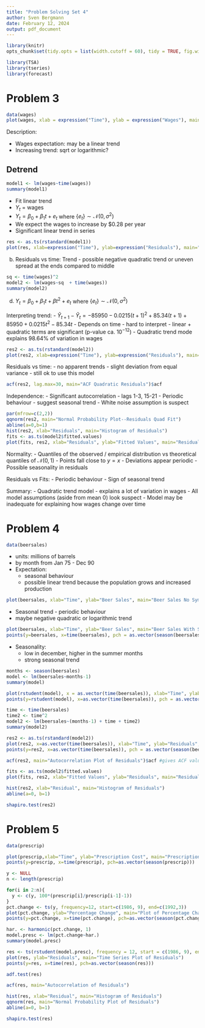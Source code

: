 ```yaml
---
title: "Problem Solving Set 4"
author: Sven Bergmann
date: February 12, 2024
output: pdf_document
---
```

```r
library(knitr)
opts_chunk$set(tidy.opts = list(width.cutoff = 60), tidy = TRUE, fig.width = 12, fig.height = 8)
```
```r
library(TSA)
library(tseries)
library(forecast)
```

# Problem 3

```r
data(wages)
plot(wages, xlab = expression("Time"), ylab = expression("Wages"), main = expression("Time Series Plot of Wages"))
```

Description:

- Wages expectation: may be a linear trend
- Increasing trend: sqrt or logarithmic?

## Detrend

```r
model1 <- lm(wages~time(wages))
summary(model1)
```

- Fit linear trend
- $Y_t$ = wages
- $Y_t = \beta_0 + \beta_1 t + e_t$ where $\{e_t\} \sim \mathcal{N}(0, \sigma^2)$
- We expect the wages to increase by $0.28 per year
- Significant linear trend in series

```r
res <- as.ts(rstandard(model1))
plot(res, xlab=expression("Time"), ylab=expression("Residuals"), main="Plot of Residuals versus Time")
```

b) Residuals vs time:
Trend - possible negative quadratic trend or uneven spread at the ends compared to middle

```r
sq <- time(wages)^2
model2 <- lm(wages~sq  + time(wages))
summary(model2)
```

d)
$Y_t = \beta_0 + \beta_1 t + \beta t^2 + e_t$ where $\{e_t\} \sim \mathcal{N}(0, \sigma^2)$

Interpreting trend:
- $\hat{Y}_{t+1} - \hat{Y}_t = -85950 - 0.0215(t+1)^2 + 85.34(t+1) + 85950 + 0.0215t^2 - 85.34t$
- Depends on time - hard to interpret
- linear + quadratic terms are significant (p-value ca. $10^{-12}$)
- Quadratic trend mode explains 98.64% of variation in wages

```r
res2 <- as.ts(rstandard(model2))
plot(res2, xlab=expression("Time"), ylab=expression("Residuals"), main="Plot of Residuals versus Time")
```

Residuals vs time:
- no apparent trends
- slight deviation from equal variance - still ok to use this model

```r
acf(res2, lag.max=30, main="ACF Quadratic Residuals")$acf
```

Independence:
- Significant autocorrelation - lags 1-3, 15-21
- Periodic behaviour - suggest seasonal trend
- White noise assumption is suspect

```r
par(mfrow=c(2,2))
qqnorm(res2, main="Normal Probability Plot--Residuals Quad Fit")
abline(a=0,b=1)
hist(res2, xlab="Residuals", main="Histogram of Residuals")
fits <- as.ts(model2$fitted.values)
plot(fits, res2, xlab="Residuals", ylab="Fitted Values", main="Residuals versus Fits")
```

Normality:
- Quantiles of the observed / empirical distribution vs theoretical quantiles of $\mathcal{N}(0,1)$
- Points fall close to $y=x$
- Deviations appear periodic
- Possible seasonality in residuals

Residuals vs Fits:
- Periodic behaviour
- Sign of seasonal trend

Summary:
- Quadratic trend model
  - explains a lot of variation in wages
  - All model assumptions (aside from mean 0) look suspect
  - Model may be inadequate for explaining how wages change over time


# Problem 4

```r
data(beersales)
```

- units: millions of barrels
- by month from Jan 75 - Dec 90
- Expectation:
  - seasonal behaviour
  - possible linear trend because the population grows and increased production

```r
plot(beersales, xlab="Time", ylab="Beer Sales", main="Beer Sales No Symbols")
```

- Seasonal trend - periodic behaviour
- maybe negative quadratic or logarithmic trend

```r
plot(beersales, xlab="Time", ylab="Beer Sales", main="Beer Sales With Symbols")
points(y=beersales, x=time(beersales), pch = as.vector(season(beersales)))
```

- Seasonality:
  - low in december, higher in the summer months
  - strong seasonal trend

```r
months <- season(beersales)
model <- lm(beersales~months-1)
summary(model)
```
```r
plot(rstudent(model), x = as.vector(time(beersales)), xlab="Time", ylab="Residuals", main="Standardized Residuals", type="l")
points(y=rstudent(model), x=as.vector(time(beersales)), pch = as.vector(season(beersales)))
```
```r
time <- time(beersales)
time2 <- time^2
model2 <- lm(beersales~(months-1) + time + time2)
summary(model2)
```
```r
res2 <- as.ts(rstandard(model2))
plot(res2, x=as.vector(time(beersales)), xlab="Time", ylab="Residuals", main="Standardized Residuals", type="l")
points(y=res2, x=as.vector(time(beersales)), pch = as.vector(season(beersales)))
```
```r
acf(res2, main="Autocorrelation Plot of Residuals")$acf #gives ACF values
```
```r
fits <- as.ts(model2$fitted.values)
plot(fits, res2, xlab="Fitted Values", ylab="Residuals", main="Residuals vs Fits")
```
```r
hist(res2, xlab="Residual", main="Histogram of Residuals")
abline(a=0, b=1)
```
```r
shapiro.test(res2)
```

# Problem 5

```r
data(prescrip)
```
```r
plot(prescrip,xlab="Time", ylab="Prescription Cost", main="Prescription Cost vs Time")
points(y=prescrip, x=time(prescrip), pch=as.vector(season(prescrip)))
```
```r
y <- NULL
n <- length(prescrip)

for(i in 2:n){
  y <- c(y, 100*(prescrip[i]/prescrip[i-1]-1))
}
pct.change <- ts(y, frequency=12, start=c(1986, 9), end=c(1992,3))
plot(pct.change, ylab="Percentage Change", main="Plot of Percentage Change")
points(y=pct.change, x=time(pct.change), pch=as.vector(season(pct.change)))
```
```r
har. <- harmonic(pct.change, 1)
model.presc <- lm(pct.change~har.)
summary(model.presc)
```
```r
res <- ts(rstudent(model.presc), frequency = 12, start = c(1986, 9), end=c(1992, 3))
plot(res, ylab="Residuals", main="Time Series Plot of Residuals")
points(y=res, x=time(res), pch=as.vector(season(res)))
```
```r
adf.test(res)
```
```r
acf(res, main="Autocorrelation of Residuals")
```
```r
hist(res, xlab="Residual", main="Histogram of Residuals")
qqnorm(res, main="Normal Probability Plot of Residuals")
abline(a=0, b=1)
```
```r
shapiro.test(res)
```
